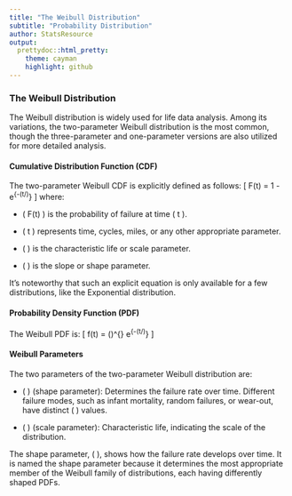 ```yaml
---
title: "The Weibull Distribution"
subtitle: "Probability Distribution"
author: StatsResource
output:
  prettydoc::html_pretty:
    theme: cayman
    highlight: github
---
```



### The Weibull Distribution

The Weibull distribution is widely used for life data analysis. Among its variations, the two-parameter Weibull distribution is the most common, though the three-parameter and one-parameter versions are also utilized for more detailed analysis.

#### Cumulative Distribution Function (CDF)
The two-parameter Weibull CDF is explicitly defined as follows:
\[ F(t) = 1 - e^{-(t/\eta)^\beta} \]
where:

- \( F(t) \) is the probability of failure at time \( t \).

- \( t \) represents time, cycles, miles, or any other appropriate parameter.

- \( \eta \) is the characteristic life or scale parameter.

- \( \beta \) is the slope or shape parameter.


It’s noteworthy that such an explicit equation is only available for a few distributions, like the Exponential distribution.

#### Probability Density Function (PDF)

The Weibull PDF is:
\[ f(t) = \frac{\beta}{\eta}\left(\frac{t}{\eta}\right)^{\beta-1} e^{-(t/\eta)^\beta} \]

#### Weibull Parameters

The two parameters of the two-parameter Weibull distribution are:

- \( \beta \) (shape parameter): Determines the failure rate over time. Different failure modes, such as infant mortality, random failures, or wear-out, have distinct \( \beta \) values.

- \( \eta \) (scale parameter): Characteristic life, indicating the scale of the distribution.

The shape parameter, \( \beta \), shows how the failure rate develops over time. It is named the shape parameter because it determines the most appropriate member of the Weibull family of distributions, each having differently shaped PDFs.
